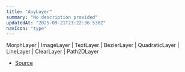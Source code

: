 ```yaml
---
title: "AnyLayer"
summary: "No description provided"
updatedAt: "2025-09-21T23:22:36.538Z"
navIcon: "type"
---
```



MorphLayer \| ImageLayer \| TextLayer \| BezierLayer \| QuadraticLayer \| LineLayer \| ClearLayer \| Path2DLayer

- [Source](https://github.com/NMMTY/LazyCanvas/blob/ba4be40168e49b0348ae523995fc10eec8149d6c/packages/lazycanvas/src/types/types.d.ts#L44)